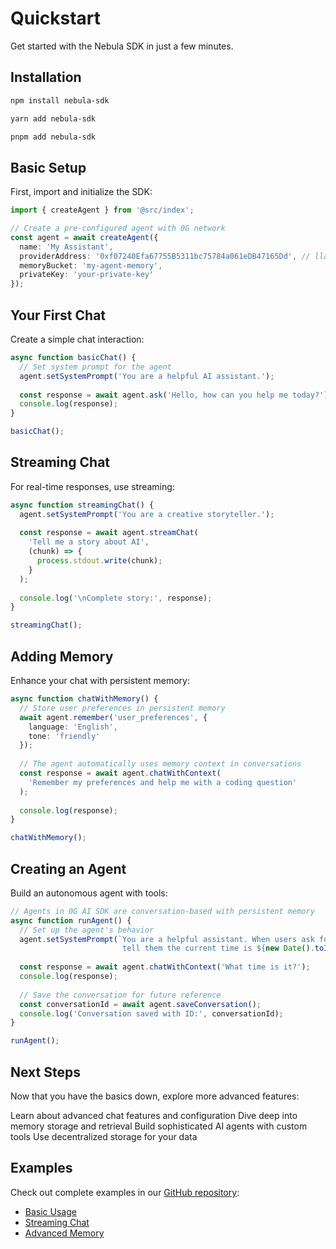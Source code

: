 # Quickstart

Get started with the Nebula SDK in just a few minutes.

## Installation

<CodeGroup>

```bash npm
npm install nebula-sdk
```

```bash yarn
yarn add nebula-sdk
```

```bash pnpm
pnpm add nebula-sdk
```

</CodeGroup>

## Basic Setup

First, import and initialize the SDK:

```typescript
import { createAgent } from '@src/index';

// Create a pre-configured agent with 0G network
const agent = await createAgent({
  name: 'My Assistant',
  providerAddress: '0xf07240Efa67755B5311bc75784a061eDB47165Dd', // llama-3.3-70b-instruct
  memoryBucket: 'my-agent-memory',
  privateKey: 'your-private-key'
});
```

## Your First Chat

Create a simple chat interaction:

```typescript
async function basicChat() {
  // Set system prompt for the agent
  agent.setSystemPrompt('You are a helpful AI assistant.');
  
  const response = await agent.ask('Hello, how can you help me today?');
  console.log(response);
}

basicChat();
```

## Streaming Chat

For real-time responses, use streaming:

```typescript
async function streamingChat() {
  agent.setSystemPrompt('You are a creative storyteller.');
  
  const response = await agent.streamChat(
    'Tell me a story about AI',
    (chunk) => {
      process.stdout.write(chunk);
    }
  );
  
  console.log('\nComplete story:', response);
}

streamingChat();
```

## Adding Memory

Enhance your chat with persistent memory:

```typescript
async function chatWithMemory() {
  // Store user preferences in persistent memory
  await agent.remember('user_preferences', {
    language: 'English',
    tone: 'friendly'
  });
  
  // The agent automatically uses memory context in conversations
  const response = await agent.chatWithContext(
    'Remember my preferences and help me with a coding question'
  );
  
  console.log(response);
}

chatWithMemory();
```

## Creating an Agent

Build an autonomous agent with tools:

```typescript
// Agents in 0G AI SDK are conversation-based with persistent memory
async function runAgent() {
  // Set up the agent's behavior
  agent.setSystemPrompt(`You are a helpful assistant. When users ask for the time, 
                         tell them the current time is ${new Date().toISOString()}`);
  
  const response = await agent.chatWithContext('What time is it?');
  console.log(response);
  
  // Save the conversation for future reference
  const conversationId = await agent.saveConversation();
  console.log('Conversation saved with ID:', conversationId);
}

runAgent();
```

## Next Steps

Now that you have the basics down, explore more advanced features:

<CardGroup cols={2}>
  <Card
    title="Chat API"
    icon="comments"
    href="/essentials/chat"
  >
    Learn about advanced chat features and configuration
  </Card>
  <Card
    title="Memory System"
    icon="brain"
    href="/essentials/memory"
  >
    Dive deep into memory storage and retrieval
  </Card>
  <Card
    title="Agent Framework"
    icon="robot"
    href="/essentials/agents"
  >
    Build sophisticated AI agents with custom tools
  </Card>
  <Card
    title="Storage Integration"
    icon="database"
    href="/essentials/storage"
  >
    Use decentralized storage for your data
  </Card>
</CardGroup>

## Examples

Check out complete examples in our [GitHub repository](https://github.com/0glabs/nebula-sdk/tree/main/examples):

- [Basic Usage](https://github.com/0glabs/nebula-sdk/blob/main/examples/basic-usage.ts)
- [Streaming Chat](https://github.com/0glabs/nebula-sdk/blob/main/examples/streaming-chat.ts)
- [Advanced Memory](https://github.com/0glabs/nebula-sdk/blob/main/examples/advanced-memory.ts)
